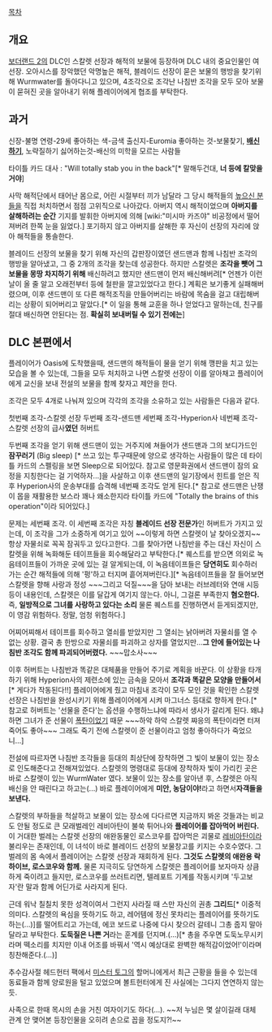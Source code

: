 [[목차]]
== 개요 ==
[[보더랜드 2]]의 DLC인 스칼렛 선장과 해적의 보물에 등장하며 DLC 내의 중요인물인 여선장. 오아시스를 장악했던 악명높은 해적, 블레이드 선장이 묻은 보물의 행방을 찾기위해 Wurmwater를 돌아다니고 있으며, 4조각으로 조각난 나침반 조각을 모두 모아 보물이 묻혀진 곳을 알아내기 위해 플레이어에게 협조를 부탁한다.

== 과거 ==
신장-불명
연령-29세
좋아하는 색-금색
출신지-Euromia
좋아하는 것-보물찾기, '''[[배신]]하기''', 노략질하기
싫어하는것-배신의 미학을 모르는 사람들

타이틀 카드 대사 : "Will totally stab you in the back"[* 말해두건대, '''너 등에 칼맞을거야''']

사막 해적단에서 태어난 몸으로, 어린 시절부터 끼가 남달라 그 당시 해적들의 [[높으신 분들]]을 직접 처치하면서 점점 고위직으로 나아갔다. 아버지 역시 해적이었으며 '''아버지를 살해하려는 순간''' 기지를 발휘한 아버지에 의해 [wiki:"미시마 카즈야" 비공정에서 떨어져버려 한쪽 눈을 잃었다.] 포기하지 않고 아버지를 살해한 후 자신이 선장의 자리에 앉아 해적들을 통솔한다.

블레이드 선장의 보물을 찾기 위해 자신의 갑판장이였던 샌드맨과 함께 나침반 조각의 행방을 알아냈고, 그 중 2개의 조각을 찾는데 성공한다. 하지만 스칼렛은 '''조각을 뺏어 그 보물을 몽땅 차지하기 위해''' 배신하려고 했지만 샌드맨이 먼저 배신해버려[* 언젠가 이런 날이 올 줄 알고 오래전부터 등에 철판을 깔고있었다고 한다.] 계획은 보기좋게 실패해버렸으며, 이후 샌드맨이 또 다른 해적조직을 만들어버리는 바람에 목숨을 걸고 대립해버리는 상황이 되어버리고 말았다.[* 이 일을 통해 교훈을 하나 얻었다고 말하는데, 친구를 절대 배신하면 안된다는 점. '''확실히 보내버릴 수 있기 전에는''']

== DLC 본편에서 ==
플레이어가 Oasis에 도착했을때, 샌드맨의 해적들이 물을 얻기 위해 깽판을 치고 있는 모습을 볼 수 있는데, 그들을 모두 처치하고 나면 스칼렛 선장이 이를 알아채고 플레이어에게 교신을 보내 전설의 보물을 함께 찾자고 제안을 한다.

조각은 모두 4개로 나눠져 있으며 각각의 조각을 소유하고 있는 사람들은 다음과 같다.

첫번째 조각-스칼렛 선장
두번째 조각-샌드맨
세번째 조각-Hyperion사
네번째 조각-스칼렛 선장의 급사'''였던''' 허버트

두번째 조각을 얻기 위해 샌드맨이 있는 거주지에 쳐들어가 샌드맨과 그의 보디가드인 '''잠꾸러기''' (Big sleep) [* 쓰고 있는 투구때문에 양으로 생각하는 사람들이 많은 데 타이틀 카드의 스펠링을 보면 Sleep으로 되어있다. 참고로 영문화권에서 샌드맨이 잠의 요정을 지칭한다는 걸 기억하자...]을 사살하고 이후 샌드맨의 일기장에서 힌트를 얻은 직후 Hyperion사의 운송부대를 습격해 네번째 조각도 얻게 된다.[* 참고로 샌드맨은 난쟁이 몹을 재활용한 보스라 꽤나 왜소한지라 타이틀 카드에 "Totally the brains of this operation"이라 되어있다.]

문제는 세번째 조각. 이 세번째 조각은 자칭 '''블레이드 선장 전문가'''인 허버트가 가지고 있는데, 이 조각을 그가 소중하게 여기고 있어 ~~이렇게 하면 스칼렛이 날 찾아오겠지~~ 항상 자물쇠로 꼭꼭 잠궈두고 있다고한다. 그를 찾아가면 나침반을 주는 대신 자신이 스칼렛을 위해 녹화해둔 테이프들을 회수해달라고 부탁한다.[* 퀘스트를 받으면 의외로 녹음테이프들이 가까운 곳에 있는 걸 알게되는데, 이 녹음테이프들은 '''당연히도''' 회수하러 가는 순간 해적들에 의해 '펑'하고 터지며 흩어져버린다.][* 녹음테이프들을 잘 들어보면 스칼렛을 향해 사랑과 정성 ~~~그리고 덕질~~~을 담아 보내는 러브레터와 연애 시등등이 내용인데, 스칼렛은 이를 달갑게 여기지 않는다. 아니, 그걸론 부족한지 '''혐오한다.''' 즉, '''일방적으로 그녀를 사랑하고 있다는 소리''' 물론 퀘스트를 진행하면서 듣게되겠지만, 이 영감 위험하다. 정말, 엄청 위험하다.]

어찌어찌해서 테이프를 회수하고 열쇠를 받았지만 그 열쇠는 낡아버려 자물쇠를 열 수 없는 상황. 결국 총 한방으로 자물쇠를 파괴하고 상자를 열었지만...'''그 안에 들어있는 나침반 조각도 함께 파괴되어버렸다.''' ~~~맙소사~~~

이후 허버트는 나침반과 똑같은 대체품을 만들어 주기로 계획을 바꾼다. 이 상황을 타개하기 위해 Hyperion사의 제련소에 있는 금속을 모아서 '''조각과 똑같은 모양을 만들어서'''[* 게다가 작동된다!!] 플레이어에게 줬고 마침내 조각이 모두 모인 것을 확인한 스칼렛 선장은 나침반을 완성시키기 위해 플레이어에게 시켜 마그너스 등대로 향하게 한다.[* 참고로 허버트는 '선물을 준다'는 옵션을 수행하느냐에 따라서 생사가 갈리게 된다. 왜냐하면 그녀가 준 선물이 [[폭탄]]이었기 때문 ~~~하악 하악 스칼렛 쨔응의 폭탄이라면 터져죽어도 좋아~~~ 그래도 죽기 전에 스칼렛이 준 선물이라고 엄청 좋아하다가 죽었으니...]

전설에 따르자면 나침반 조각들을 등대의 최상단에 장착하면 그 빛이 보물이 있는 장소로 인도해준다고 전해져있었다. 스칼렛의 명령대로 등대에 장착하자 빛이 가리킨 곳은 바로 스칼렛이 있는 WurmWater 였다. 보물이 있는 장소를 알아낸 후, 스칼렛은 아직 배신을 안 때린다고 하고는(...) 바로 플레이어에게 '''미안, 농담이야!'''라고 하면서'''자객들을 보낸다.''' 

스칼렛의 부하들을 척살하고 보물이 있는 장소에 다다르면 지금까지 봐온 것들과는 비교도 안될 정도로 큰 모래벌레인 레비아탄이 불쑥 튀어나와 '''플레이어를 잡아먹어 버린다.''' 이 거대한 벌레는 스칼렛 선장의 애완동물인 로스코우를 잡아먹은 괴물로 [[레비아탄]]이라 불리우는 존재인데, 이 녀석이 바로 블레이드 선장의 보물창고를 키지는 수호수였다.  그 벌레의 몸 속에서 플레이어는 스칼렛 선장과 재회하게 된다. '''그것도 스칼렛의 애완용 락하이브, 로스코우와 함께.''' 물론 지극히도 당연하게 스칼렛은 플레이어를 보자마자 상큼하게 죽이려고 들지만, 로스코우를 쓰러트리면, 텔레포트 기계를 작동시키며 '두고보자'란 말과 함께 어딘가로 사라지게 된다.

근데 워낙 칠칠치 못한 성격이여서 그런지 사라질 때 스만 자신의 권총 '''그리드'''[* 이중적 의미다. 스칼렛의 욕심을 뜻하기도 하고, 레어템에 정신 못차리는 플레이어를 뜻하기도 하는(...)]를 떨어트리고 가는데, 에코 보드로 나중에 다시 찾으러 갈테니 그총 줍지 말아달라고 부탁한다. '''도둑질은 나쁜 거'''라는 훈계를 던지며.(...)[* 총을 주우면 도둑노무시키라며 떽소리를 치지만 이내 어조를 바꿔서 '역시 예상대로 완벽한 해적감이었어!'이라며 칭찬해준다.(...)]

추수감사절 헤드헌터 팩에서 [[미스터 토그]]의 할머니에게서 최근 근황을 들을 수 있는데 동료들과 함께 양로원을 털고 있었으며 볼트헌터에게 진 사실에는 그다지 연연하지 않는 듯.

사족으로 한때 목시의 손을 거친 여자이기도 하다(...). ~~저 누님은 몇 살이길래 대체 관계 안 맺어본 등장인물을 오히려 손으로 꼽을 정도지?!~~ 

